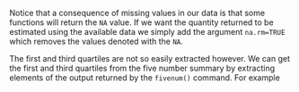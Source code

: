 Notice that a consequence of missing values in our data is that some
functions will return the `NA` value. If we want the quantity
returned to be estimated using the available data we simply add the
argument `na.rm=TRUE` which removes the values denoted with
the `NA`.

The first and third quartiles are not so easily extracted however. We
can get the first and third quartiles from the five number summary by
extracting elements of the output returned by the `fivenum()` command. For example 

